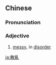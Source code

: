 {{also|散乱}}
==Chinese==
{{zh-forms|s=散乱}}

===Pronunciation===
{{zh-pron
|m=sǎnluàn
|cat=a
}}

===Adjective===
{{zh-adj}}

# [[messy]], in [[disorder]]

[[ja:散亂]]